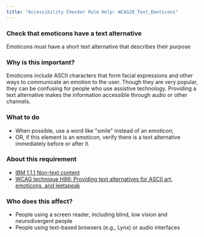 ```yaml
---
title: "Accessibility Checker Rule Help: WCAG20_Text_Emoticons"
---
```


<div className="toolHelp">
<Row>
<Column colLg={16} colMd={8} colSm={4} className="toolHead">

### Check that emoticons have a text alternative

<div id="locLevel"></div>

Emoticons must have a short text alternative that describes their purpose

</Column>
</Row>
<Row>
<Column colLg={11} colMd={5} colSm={4} className="toolMain">

### Why is this important?

Emoticons include ASCII characters that form facial expressions and other ways to communicate an emotion to the user. Though they are very popular, they can be confusing for people who use assistive technology. Providing a text alternative makes the information accessible through audio or other channels.

<div id="locSnippet"></div>

### What to do

* When possible, use a word like "smile" instead of an emoticon;
* OR, if this element is an emoticon, verify there is a text alternative immediately before or after it.

</Column>
<Column colLg={5} colMd={3} colSm={4} className="toolLeft">

### About this requirement

* [IBM 1.1.1 Non-text content](https://www.ibm.com/able/requirements/requirements/#1_1_1)
* [WCAG technique H86: Providing text alternatives for ASCII art, emoticons, and leetspeak](https://www.w3.org/WAI/WCAG21/Techniques/html/H86)

### Who does this affect?

* People using a screen reader, including blind, low vision and neurodivergent people
* People using text-based browsers (e.g., Lynx) or audio interfaces

</Column>
</Row>
</div>

